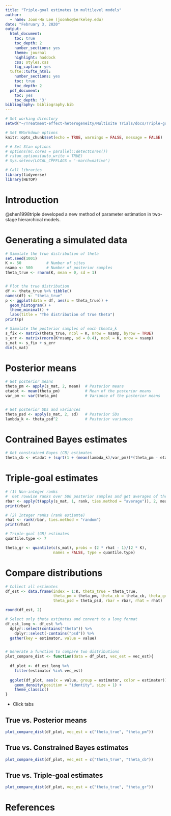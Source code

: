 ```yaml
---
title: "Triple-goal estimates in multilevel models"
author: 
  - name: Joon-Ho Lee (joonho@berkeley.edu)
date: "February 3, 2020"
output:
  html_document:
    toc: true
    toc_depth: 2
    number_sections: yes
    theme: journal
    highlight: haddock
    css: styles.css
    fig_caption: yes
  tufte::tufte_html:
    number_sections: yes
    toc: true
    toc_depth: 2
  pdf_document:
    toc: yes
    toc_depth: '3'
bibliography: bibliography.bib
---
```


```r
# Set working directory
setwd("~/Treatment-effect-heterogeneity/Multisite Trials/docs/Triple-goal estimator")

# Set RMarkdown options
knitr::opts_chunk$set(echo = TRUE, warnings = FALSE, message = FALSE)

# # Set Stan options
# options(mc.cores = parallel::detectCores())
# rstan_options(auto_write = TRUE)
# Sys.setenv(LOCAL_CPPFLAGS = '-march=native')

# Call libraries
library(tidyverse)
library(HETOP)
```

# Introduction

@shen1998triple developed a new method of parameter estimation in two-stage hierarchical models. 
 



# Generating a simulated data

```r
# Simulate the true distribution of theta
set.seed(1001)
K <- 50           # Number of sites
nsamp <- 500      # Number of posterior samples
theta_true <- rnorm(K, mean = 0, sd = 1)


# Plot the true distribution
df <- theta_true %>% tibble()
names(df) <- "theta_true"
p <- ggplot(data = df, aes(x = theta_true)) + 
  geom_histogram() +
  theme_minimal() + 
  labs(title = "The distribution of true theta")
print(p)
```




```r
# Simulate the posterior samples of each theata_k
s_fix <- matrix(theta_true, ncol = K, nrow = nsamp, byrow = TRUE)
s_err <- matrix(rnorm(K*nsamp, sd = 0.4), ncol = K, nrow = nsamp) 
s_mat <- s_fix + s_err
dim(s_mat)
```



# Posterior means

```r
# Get posterior means
theta_pm <- apply(s_mat, 2, mean)  # Posterior means
etadot <- mean(theta_pm)           # Mean of the posterior means
var_pm <- var(theta_pm)            # Variance of the posterior means


# Get posterior SDs and variances
theta_psd <- apply(s_mat, 2, sd)   # Posterior SDs
lambda_k <- theta_psd^2            # Posterior variances
```




# Contrained Bayes estimates

```r
# Get constrained Bayes (CB) estimates
theta_cb <- etadot + (sqrt(1 + (mean(lambda_k)/var_pm))*(theta_pm - etadot))
```





# Triple-goal estimates


```r
# (1) Non-integer ranks
#  Get rowwise ranks over 500 posterior samples and get averages of them
rbar <- apply(t(apply(s_mat, 1, rank, ties.method = "average")), 2, mean)
print(rbar)

# (2) Integer ranks (rank estiamte)
rhat <- rank(rbar, ties.method = "random")
print(rhat)
```




```r
# Triple-goal (GR) estimates
quantile.type <- 7

theta_gr <- quantile(c(s_mat), probs = (2 * rhat - 1)/(2 * K), 
                     names = FALSE, type = quantile.type)
```




# Compare distributions {.tabset .tabset-fade .tabset-pills}

```r
# Collect all estimates
df_est <- data.frame(index = 1:K, theta_true = theta_true, 
                     theta_pm = theta_pm, theta_cb = theta_cb, theta_gr = theta_gr, 
                     theta_psd = theta_psd, rbar = rbar, rhat = rhat)

round(df_est, 2)
```



```r
# Select only theta estimates and convert to a long format
df_est_long <- df_est %>%
  dplyr::select(contains("theta")) %>%
    dplyr::select(-contains("psd")) %>%
  gather(key = estimator, value = value)


# Generate a function to compare two distributions
plot_compare_dist <- function(data = df_plot, vec_est = vec_est){
  
  df_plot <- df_est_long %>% 
    filter(estimator %in% vec_est)
  
  ggplot(df_plot, aes(x = value, group = estimator, color = estimator)) + 
    geom_density(position = "identity", size = 1) + 
    theme_classic()
}
```

- Click tabs

## True vs. Posterior means

```r
plot_compare_dist(df_plot, vec_est = c("theta_true", "theta_pm"))
```


## True vs. Constrained Bayes estimates

```r
plot_compare_dist(df_plot, vec_est = c("theta_true", "theta_cb"))
```


## True vs. Triple-goal estimates

```r
plot_compare_dist(df_plot, vec_est = c("theta_true", "theta_gr"))
```





# References



